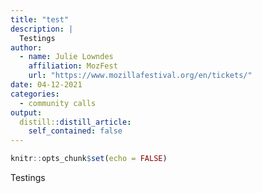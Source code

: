 ```yaml
---
title: "test"
description: |
  Testings
author:
  - name: Julie Lowndes
    affiliation: MozFest
    url: "https://www.mozillafestival.org/en/tickets/"
date: 04-12-2021
categories:
  - community calls
output:
  distill::distill_article:
    self_contained: false
---
```



```r
knitr::opts_chunk$set(echo = FALSE)
```

Testings